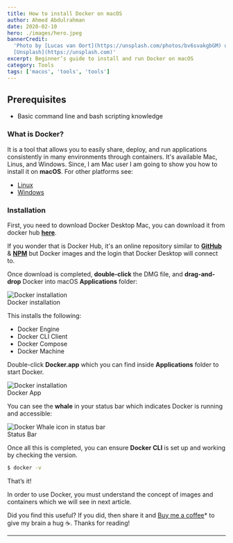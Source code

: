 ```yaml
---
title: How to install Docker on macOS
author: Ahmed Abdulrahman
date: 2020-02-10
hero: ./images/hero.jpeg
bannerCredit:
  'Photo by [Lucas van Oort](https://unsplash.com/photos/bv6svakgbGM) on
  [Unsplash](https://unsplash.com)'
excerpt: Beginner’s guide to install and run Docker on macOS
category: Tools
tags: ['macos', 'tools', 'tools']
---
```


## Prerequisites
- Basic command line and bash scripting knowledge

### What is Docker?
It is a tool that allows you to easily share, deploy, and run applications consistently in many environments through containers. It's available Mac, Linus, and Windows. Since, I am Mac user I am going to show you how to install it on **macOS**.
For other platforms see:
- [Linux](https://docs.docker.com/engine/install/)
- [Windows](https://docs.docker.com/docker-for-windows/install/)

### Installation
First, you need to download Docker Desktop Mac, you can download it from docker hub **[here](https://hub.docker.com/editions/community/docker-ce-desktop-mac/)**.

If you wonder that is Docker Hub, it's an online repository similar to **[GitHub](https://github.com/)** & **[NPM](https://www.npmjs.com/)**
but Docker images and the login that Docker Desktop will connect to.

Once download is completed, **double-click** the DMG file, and **drag-and-drop** Docker into macOS **Applications** folder:

<div class="Image__Small">
  <img src="./images/docker-installation.png" alt="Docker installation" />
  <figcaption>Docker installation</figcaption>
</div>

This installs the following:

- Docker Engine
- Docker CLI Client
- Docker Compose
- Docker Machine

Double-click **Docker.app** which you can find inside **Applications** folder to start Docker.

<div class="Image__Small">
  <img src="./images/docker-app.png" alt="Docker installation" />
  <figcaption>Docker App</figcaption>
</div>

You can see the **whale** in your status bar which indicates Docker is running and accessible:

<div class="Image__Small">
  <img src="./images/whale.png" alt="Docker Whale icon in status bar" />
  <figcaption>Status Bar</figcaption>
</div>

Once all this is completed, you can ensure **Docker CLI** is set up and working by checking the version.

```bash
$ docker -v
```

That’s it!

In order to use Docker, you must understand the concept of images and containers which we will see in next article.

Did you find this useful? If you did, then share it and [Buy me a coffee](https://www.buymeacoffee.com/ahmedab)* to give my brain a hug ☕️.
Thanks for reading!
- - - -

